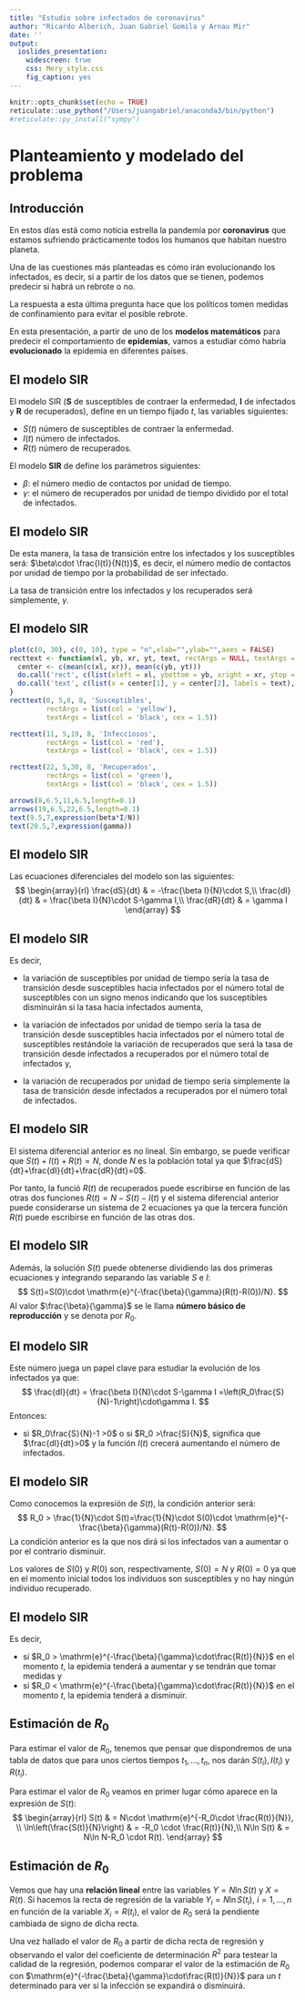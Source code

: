 ```yaml
---
title: "Estudio sobre infectados de coronavirus"
author: "Ricardo Alberich, Juan Gabriel Gomila y Arnau Mir"
date: ''
output: 
  ioslides_presentation:
    widescreen: true
    css: Mery_style.css
    fig_caption: yes
---
```

<script src="https://kit.fontawesome.com/a0edb659c7.js" crossorigin="anonymous"></script>

```r
knitr::opts_chunk$set(echo = TRUE)
reticulate::use_python("/Users/juangabriel/anaconda3/bin/python")
#reticulate::py_install("sympy")
```


# Planteamiento y modelado del problema

## Introducción

En estos días está como noticia estrella la pandemía por **coronavirus** que estamos sufriendo prácticamente todos los humanos que habitan nuestro planeta.

Una de las cuestiones más planteadas es cómo irán evolucionando los infectados, es decir, si a partir de los datos que se tienen, podemos predecir si habrá un rebrote o no.

La respuesta a esta última pregunta hace que los políticos tomen medidas de confinamiento para evitar el posible rebrote.

En esta presentación, a partir de uno de los **modelos matemáticos** para predecir el comportamiento de **epidemias**, vamos a estudiar cómo habría **evolucionado** la epidemia en diferentes países.

## El modelo SIR

El modelo SIR (**S** de susceptibles de contraer la enfermedad, **I** de infectados y **R** de recuperados), define en un tiempo fijado $t$, las variables siguientes:

* $S(t)$ número de susceptibles de contraer la enfermedad.
* $I(t)$ número de infectados.
* $R(t)$ número de recuperados.

El modelo **SIR** de define los parámetros siguientes:

* $\beta$: el número medio de contactos por unidad de tiempo.
* $\gamma$: el número de recuperados por unidad de tiempo dividido por el total de infectados.

## El modelo SIR
De esta manera, la tasa de transición entre los infectados y los susceptibles 
será: $\beta\cdot \frac{I(t)}{N(t)}$, es decir, el número medio de contactos por unidad de tiempo por la probabilidad de ser infectado.

La tasa de transición entre los infectados y los recuperados será simplemente, $\gamma$.

## El modelo SIR
```r
plot(c(0, 30), c(0, 10), type = "n",xlab="",ylab="",axes = FALSE)
recttext <- function(xl, yb, xr, yt, text, rectArgs = NULL, textArgs = NULL) {
  center <- c(mean(c(xl, xr)), mean(c(yb, yt)))
  do.call('rect', c(list(xleft = xl, ybottom = yb, xright = xr, ytop = yt), rectArgs))
  do.call('text', c(list(x = center[1], y = center[2], labels = text), textArgs))
}
recttext(0, 5,8, 8, 'Susceptibles',
         rectArgs = list(col = 'yellow'),
         textArgs = list(col = 'black', cex = 1.5))

recttext(11, 5,19, 8, 'Infecciosos',
         rectArgs = list(col = 'red'),
         textArgs = list(col = 'black', cex = 1.5))

recttext(22, 5,30, 8, 'Recuperados',
         rectArgs = list(col = 'green'),
         textArgs = list(col = 'black', cex = 1.5))

arrows(8,6.5,11,6.5,length=0.1)
arrows(19,6.5,22,6.5,length=0.1)
text(9.5,7,expression(beta*I/N))
text(20.5,7,expression(gamma))
```

## El modelo SIR
Las ecuaciones diferenciales del modelo son las siguientes:
$$
\begin{array}{rl}
\frac{dS}{dt} & = -\frac{\beta I}{N}\cdot S,\\
\frac{dI}{dt} & = \frac{\beta I}{N}\cdot S-\gamma I,\\
\frac{dR}{dt} & = \gamma I
\end{array}
$$

## El modelo SIR

Es decir, 

* la variación de susceptibles por unidad de tiempo sería la tasa de transición  desde susceptibles hacia infectados por el número total de susceptibles con un signo menos indicando que los susceptibles disminuirán si la tasa hacia infectados aumenta,

* la variación de infectados por unidad de tiempo sería la tasa de transición desde susceptibles hacia infectados por el número total de susceptibles restándole la variación de recuperados que será la tasa de transición desde infectados a recuperados por el número total de infectados y,

* la variación de recuperados por unidad de tiempo sería simplemente la tasa de transición desde infectados a recuperados por el número total de infectados.


## El modelo SIR

El sistema diferencial anterior es no lineal. Sin embargo, se puede verificar que $S(t)+I(t)+R(t)=N$, donde $N$ es la población total ya que $\frac{dS}{dt}+\frac{dI}{dt}+\frac{dR}{dt}=0$.

Por tanto, la funció $R(t)$ de recuperados puede escribirse en función de las otras dos funciones $R(t)=N-S(t)-I(t)$ y el sistema diferencial anterior puede considerarse un sistema de 2 ecuaciones ya que la tercera función $R(t)$ puede escribirse en función de las otras dos.

## El modelo SIR
Además, la solución $S(t)$ puede obtenerse dividiendo las dos primeras ecuaciones y integrando separando las variable $S$ e $I$:
$$
S(t)=S(0)\cdot \mathrm{e}^{-\frac{\beta}{\gamma}(R(t)-R(0))/N}.
$$
Al valor $\frac{\beta}{\gamma}$ se le llama **número básico de reproducción** y se denota por $R_0$.

## El modelo SIR
Este número juega un papel clave para estudiar la evolución de los infectados ya que: 
$$
\frac{dI}{dt}  = \frac{\beta I}{N}\cdot S-\gamma I =\left(R_0\frac{S}{N}-1\right)\cdot\gamma I.
$$
Entonces:

* si $R_0\frac{S}{N}-1 >0$ o si $R_0 >\frac{S}{N}$, significa que $\frac{dI}{dt}>0$ y la función $I(t)$ crecerá aumentando el número de infectados.

## El modelo SIR
Como conocemos la expresión de $S(t)$, la condición anterior será:
$$
R_0 > \frac{1}{N}\cdot S(t)=\frac{1}{N}\cdot S(0)\cdot \mathrm{e}^{-\frac{\beta}{\gamma}(R(t)-R(0))/N}.
$$
La condición anterior es la que nos dirá si los infectados van a aumentar o por el contrario disminuir. 

Los valores de $S(0)$ y $R(0)$ son, respectivamente, $S(0)=N$ y $R(0)=0$ ya que en el momento inicial todos los individuos son susceptibles y no hay ningún individuo recuperado.

## El modelo SIR
Es decir, 

* si $R_0 > \mathrm{e}^{-\frac{\beta}{\gamma}\cdot\frac{R(t)}{N}}$ en el momento $t$, la epidemia tenderá a aumentar y se tendrán que tomar medidas y
* si $R_0 < \mathrm{e}^{-\frac{\beta}{\gamma}\cdot\frac{R(t)}{N}}$ en el momento $t$, la epidemia tenderá a disminuir.


## Estimación de $R_0$
Para estimar el valor de $R_0$, tenemos que pensar que dispondremos de una tabla de datos que para unos ciertos tiempos $t_1,\ldots, t_n$, nos darán $S(t_i),I(t_i)$ y $R(t_i)$.

Para estimar el valor de $R_0$ veamos en primer lugar cómo aparece en la expresión de $S(t)$:
$$
\begin{array}{rl}
S(t) & = N\cdot \mathrm{e}^{-R_0\cdot \frac{R(t)}{N}}, \\
\ln\left(\frac{S(t)}{N}\right) & = -R_0 \cdot \frac{R(t)}{N},\\
N\ln S(t) & = N\ln N-R_0 \cdot R(t).
\end{array}
$$

## Estimación de $R_0$
Vemos que hay una **relación lineal** entre las variables $Y=N\ln S(t)$ y $X=R(t)$.
Si hacemos la recta de regresión de la variable $Y_i=N\ln S(t_i)$, $i=1,\ldots,n$ en función de la variable $X_i=R(t_i)$, el valor de $R_0$ será la pendiente cambiada de signo de dicha recta.

Una vez hallado el valor de $R_0$ a partir de dicha recta de regresión y observando el valor del coeficiente de determinación $R^2$ para testear la calidad de la regresión, podemos comparar el valor de la estimación de $R_0$ con $\mathrm{e}^{-\frac{\beta}{\gamma}\cdot\frac{R(t)}{N}}$ para un $t$ determinado para ver si la infección se expandirá o disminuirá.